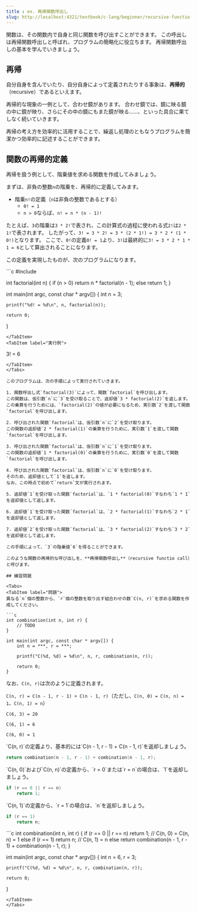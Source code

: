 ```yaml
---
title : ex. 再帰関数呼出し
slug: http://localhost:4321/textbook/c-lang/beginner/recursive-functio-call
---
```



関数は、その関数内で自身と同じ関数を呼び出すことができます。
この呼出しは再帰関数呼出しと呼ばれ、プログラムの簡略化に役立ちます。
再帰関数呼出しの基本を学んでいきましょう。

## 再帰

自分自身を含んでいたり、自分自身によって定義されたりする事象は、**再帰的**（recursive）であるといえます。

再帰的な現象の一例として、合わせ鏡があります。
合わせ鏡では、鏡に映る鏡の中に鏡が映り、さらにその中の鏡にもまた鏡が映る……、といった具合に果てしなく続いていきます。

再帰の考え方を効率的に活用することで、繰返し処理のともなうプログラムを簡潔かつ効率的に記述することができます。

## 関数の再帰的定義

再帰を扱う例として、階乗値を求める関数を作成してみましょう。

まずは、非負の整数`n`の階乗を、再帰的に定義してみます。

- 階乗`n!`の定義（`n`は非負の整数であるとする）
    - `0! = 1`
    - `n > 0`ならば、`n! = n * (n - 1)!`

たとえば、`3`の階乗は`3 * 2!`で表され、この計算式の過程に使われる式`2!`は`2 * 1!`で表されます。
したがって、`3! = 3 * 2! = 3 * (2 * 1!) = 3 * 2 * (1 * 0!)`となります。
ここで、`0!`の定義`0! = 1`より、`3!`は最終的に`3! = 3 * 2 * 1 * 1 = 6`として算出されることになります。

この定義を実現したものが、次のプログラムになります。

<Tabs>
<TabItem label="ソースコード">
```c
#include <stdio.h>

int factorial(int n) {
    if (n > 0)
        return n * factorial(n - 1);
    else
        return 1;
}

int main(int argc, const char * argv[]) {
    int n = 3;
    
    printf("%d! = %d\n", n, factorial(n));
    
    return 0;
}
```
</TabItem>
<TabItem label="実行例">
```
3! = 6
```
</TabItem>
</Tabs>

このプログラムは、次の手順によって実行されていきます。

1. 関数呼出し式`factorial(3)`によって、関数`factorial`を呼び出します。
この関数は、仮引数`n`に`3`を受け取ることで、返却値`3 * factorial(2)`を返します。
この乗算を行うためには、`factorial(2)`の値が必要になるため、実引数`2`を渡して関数`factorial`を呼び出します。

2. 呼び出された関数`factorial`は、仮引数`n`に`2`を受け取ります。
この関数の返却値`2 * factorial(1)`の乗算を行うために、実引数`1`を渡して関数`factorial`を呼び出します。

3. 呼び出された関数`factorial`は、仮引数`n`に`1`を受け取ります。
この関数の返却値`1 * factorial(0)`の乗算を行うために、実引数`0`を渡して関数`factorial`を呼び出します。

4. 呼び出された関数`factorial`は、仮引数`n`に`0`を受け取ります。
そのため、返却値として`1`を返します。
なお、この時点で初めて`return`文が実行されます。

5. 返却値`1`を受け取った関数`factorial`は、`1 * factorial(0)`すなわち`1 * 1`を返却値として返します。

6. 返却値`1`を受け取った関数`factorial`は、`2 * factorial(1)`すなわち`2 * 1`を返却値として返します。

7. 返却値`2`を受け取った関数`factorial`は、`3 * factorial(2)`すなわち`3 * 2`を返却値として返します。

この手順によって、`3`の階乗値`6`を得ることができます。

このような関数の再帰的な呼び出しを、**再帰関数呼出し**（recursive functio call）と呼びます。

## 練習問題

<Tabs>
<TabItem label="問題">
異なる`n`個の整数から、`r`個の整数を取り出す組合わせの数`C(n, r)`を求める関数を作成してください。

```c
int combination(int n, int r) {
    // TODO
}

int main(int argc, const char * argv[]) {
    int n = ***, r = ***;
    
    printf("C(%d, %d) = %d\n", n, r, combination(n, r));
    
    return 0;
}
```

なお、`C(n, r)`は次のように定義されます。

`C(n, r) = C(n - 1, r - 1) + C(n - 1, r)`（ただし、`C(n, 0) = C(n, n) = 1`、`C(n, 1) = n`）
</TabItem>
<TabItem label="実行例">
```
C(6, 3) = 20
```
```
C(6, 1) = 6
```
```
C(6, 0) = 1
```
</TabItem>
<TabItem label="ヒント１">
`C(n, r)`の定義より、基本的には`C(n - 1, r - 1) + C(n - 1, r)`を返却しましょう。

```c
return combination(n - 1, r - 1) + combination(n - 1, r);
```
</TabItem>
<TabItem label="ヒント２">
`C(n, 0)`および`C(n, n)`の定義から、`r = 0`または`r = n`の場合は、`1`を返却しましょう。

```c
if (r == 0 || r == n)
    return 1;
```
</TabItem>
<TabItem label="ヒント３">
`C(n, 1)`の定義から、`r = 1`の場合は、`n`を返却しましょう。

```c
if (r == 1)
    return n;
```
</TabItem>
<TabItem label="解答例">
```c
int combination(int n, int r) {
    if (r == 0 || r == n)
        return 1;  // C(n, 0) = C(n, n) = 1
    else if (r == 1)
        return n;  // C(n, 1) = n
    else
        return combination(n - 1, r - 1) + combination(n - 1, r);
}

int main(int argc, const char * argv[]) {
    int n = 6, r = 3;
    
    printf("C(%d, %d) = %d\n", n, r, combination(n, r));
    
    return 0;
}
```
</TabItem>
</Tabs>
